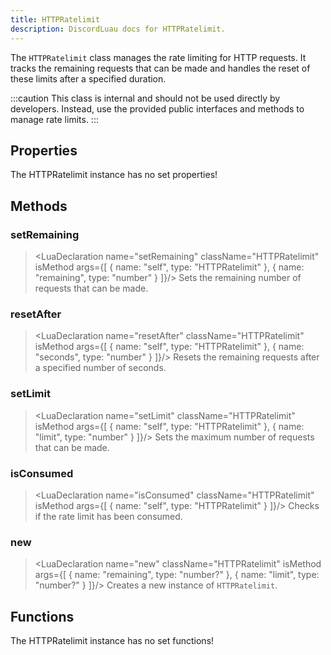 ```yaml
---
title: HTTPRatelimit
description: DiscordLuau docs for HTTPRatelimit.
---
```

[//]: # (This file was automatically compiled through the Generator luau code under this repository)
[//]: # (if you want to edit the documentation of discord-luau, please write changes)
[//]: # (to the discord-luau repository itself, we extract the comments from discord-luau and translate)
[//]: # (them into markdown files that Nextra can interpret!)

[//]: # (----- DOCUMENT IMPORTS ----- )


[//]: # (----- DOCUMENT DESCRIPTION ----- )

The `HTTPRatelimit` class manages the rate limiting for HTTP requests. It tracks the remaining requests that can be made and handles the reset of these limits after a specified duration.

:::caution
This class is internal and should not be used directly by developers. Instead, use the provided public interfaces and methods to manage rate limits.
:::

[//]: # (----- DOCUMENT PROPERTIES ----- )

## Properties

The HTTPRatelimit instance has no set properties!

[//]: # (----- DOCUMENT METHODS ----- )

## Methods

### setRemaining

> <LuaDeclaration name="setRemaining" className="HTTPRatelimit" isMethod args={[ { name: "self", type: "HTTPRatelimit" }, { name: "remaining", type: "number" } ]}/>
Sets the remaining number of requests that can be made.
### resetAfter

> <LuaDeclaration name="resetAfter" className="HTTPRatelimit" isMethod args={[ { name: "self", type: "HTTPRatelimit" }, { name: "seconds", type: "number" } ]}/>
Resets the remaining requests after a specified number of seconds.
### setLimit

> <LuaDeclaration name="setLimit" className="HTTPRatelimit" isMethod args={[ { name: "self", type: "HTTPRatelimit" }, { name: "limit", type: "number" } ]}/>
Sets the maximum number of requests that can be made.
### isConsumed

> <LuaDeclaration name="isConsumed" className="HTTPRatelimit" isMethod args={[ { name: "self", type: "HTTPRatelimit" } ]}/>
Checks if the rate limit has been consumed.
### new

> <LuaDeclaration name="new" className="HTTPRatelimit" isMethod args={[ { name: "remaining", type: "number?" }, { name: "limit", type: "number?" } ]}/>
Creates a new instance of `HTTPRatelimit`.

[//]: # (----- DOCUMENT FUNCTIONS ----- )

## Functions

The HTTPRatelimit instance has no set functions!

